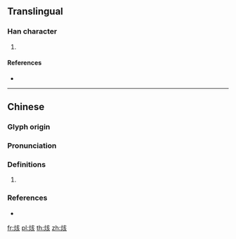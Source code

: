 ==Translingual==

===Han character===
{{Han char|rn=86|rad=火|as=06|sn=10|four=90882|canj=FYVO|ids=⿰火亥}}

# {{defn|Han|sort=火06}}

====References====
* {{Han ref|kx=0670.150|dkj=19010|hdz=32200.190|uh=70D7|ud=28887|bh=D271|bd=53873}}

----

==Chinese==
{{zh-forms|alt=炏,炌}}

===Glyph origin===
{{Han etym}}

===Pronunciation===
{{zh-pron
|m=kài
|c=hoi1
|mc=y
|oc=y
|cat=
}}

===Definitions===
{{zh-hanzi}}

# {{rfdef|zh}}

===References===
* {{R:twedu|C06691}}

[[fr:烗]]
[[pl:烗]]
[[th:烗]]
[[zh:烗]]
